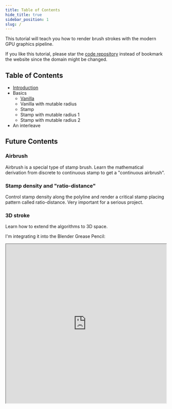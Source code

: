 ```yaml
---
title: Table of Contents
hide_title: true
sidebar_position: 1
slug: /
---
```


This tutorial will teach you how to render brush strokes with the modern GPU graphics pipeline.

If you like this tutorial, please star the [code repository] instead of bookmark the website since the domain might be changed.

## Table of Contents

- [Introduction](./introduction)
- Basics
  - [Vanilla](./Basics/Vanilla)
  - Vanilla with mutable radius
  - Stamp
  - Stamp with mutable radius 1
  - Stamp with mutable radius 2
- An interleave

## Future Contents

### Airbrush

Airbrush is a special type of stamp brush.
Learn the mathematical derivation from discrete to continuous stamp to get a "continuous airbrush".

### Stamp density and "ratio-distance"

Control stamp density along the polyline and render a critical stamp placing pattern called ratio-distance.
Very important for a serious project.

### 3D stroke

Learn how to extend the algorithms to 3D space.

I'm integrating it into the Blender Grease Pencil:

<iframe width="100%" height="500" src="https://www.youtube.com/embed/Q7_3IhgHOZM?start=30"
title="Blender Grease Pencil Stamp Brush Demo"
allow="accelerometer; autoplay; clipboard-write; encrypted-media; gyroscope; picture-in-picture; web-share"
allowFullScreen>
</iframe>

[code repository]: https://github.com/ShenCiao/BrushStrokeTutorial
